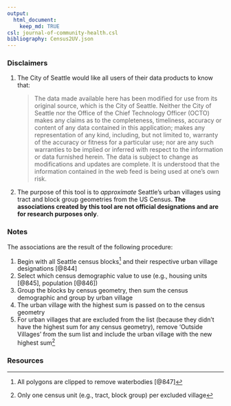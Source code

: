 ```yaml
---
output: 
  html_document:
    keep_md: TRUE
csl: journal-of-community-health.csl
bibliography: Census2UV.json
---
```


### Disclaimers

1. The City of Seattle would like all users of their data products to know that:
    
    > The data made available here has been modified for use from its original source, which is the City of Seattle. Neither the City of Seattle nor the Office of the Chief Technology Officer (OCTO) makes any claims as to the completeness, timeliness, accuracy or content of any data contained in this application; makes any representation of any kind, including, but not limited to, warranty of the accuracy or fitness for a particular use; nor are any such warranties to be implied or inferred with respect to the information or data furnished herein. The data is subject to change as modifications and updates are complete. It is understood that the information contained in the web feed is being used at one's own risk.

2. The purpose of this tool is to *approximate* Seattle's urban villages using tract and block group geometries from the US Census. **The associations created by this tool are not official designations and are for research purposes only**. 

### Notes

The associations are the result of the following procedure:

1. Begin with all Seattle census blocks[^1] and their respective urban village designations [@844]
2. Select which census demographic value to use (e.g., housing units [@845], population [@846])
3. Group the blocks by census geometry, then sum the census demographic and group by urban village
4. The urban village with the highest sum is passed on to the census geometry
5. For urban villages that are excluded from the list (because they didn't have the highest sum for any census geometry), remove 'Outside Villages' from the sum list and include the urban village with the new highest sum[^2] 

### Resources


[^1]: All polygons are clipped to remove waterbodies [@847]
[^2]: Only one census unit (e.g., tract, block group) per excluded village